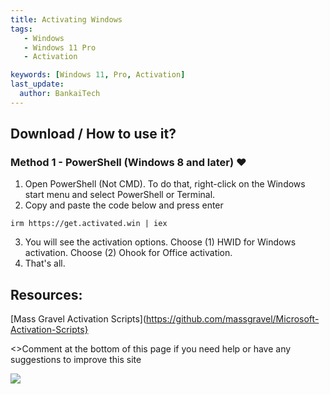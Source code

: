 ---
title: Activating Windows
tags:
   - Windows
   - Windows 11 Pro
   - Activation

keywords: [Windows 11, Pro, Activation]
last_update:
  author: BankaiTech
---

## Download / How to use it?

### Method 1 - PowerShell (Windows 8 and later) ❤️

1.   Open PowerShell (Not CMD). To do that, right-click on the Windows start menu and select PowerShell or Terminal.
2.   Copy and paste the code below and press enter  
```
irm https://get.activated.win | iex
```
3.   You will see the activation options. Choose (1) HWID for Windows activation. Choose (2) Ohook for Office activation.
4.   That's all.

## Resources:
[Mass Gravel Activation Scripts](https://github.com/massgravel/Microsoft-Activation-Scripts}

<p>
<>Comment at the bottom of this page if you need help or have any suggestions to improve this site</>
</p>

<a href="https://www.buymeacoffee.com/BankaiTech"><img src="https://img.buymeacoffee.com/button-api/?text=Buy me a beer&emoji=🍺&slug=BankaiTech&button_colour=FFDD00&font_colour=000000&font_family=Cookie&outline_colour=000000&coffee_colour=ffffff" /></a>
